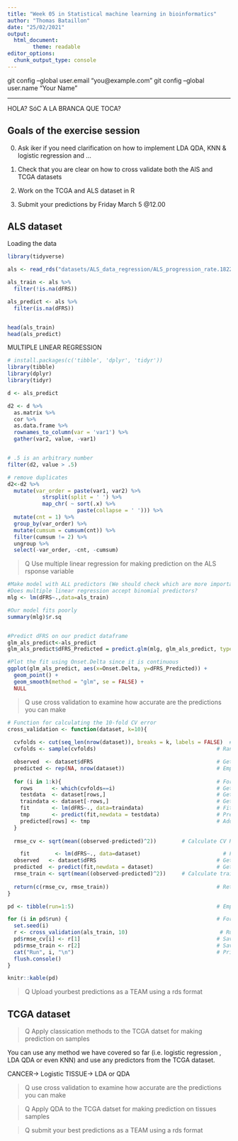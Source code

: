 ---
title: "Week 05 in Statistical machine learning in bioinformatics"
author: "Thomas Bataillon"
date: "25/02/2021"
output:
  html_document:
        theme: readable
editor_options: 
  chunk_output_type: console
---

  git config --global user.email "you@example.com"
  git config --global user.name "Your Name"

---

HOLA? SóC A LA BRANCA QUE TOCA?



## Goals of the exercise session

0. Ask iker if you need clarification on how to implement LDA QDA, KNN & logistic regression and ...

1. Check that you are clear on how to cross validate both the AlS and TCGA datasets

2. Work on the TCGA and ALS dataset in R

3. Submit your predictions by Friday March 5 @12.00

## ALS dataset 

Loading the data
```{r}
library(tidyverse)

als <- read_rds("datasets/ALS_data_regression/ALS_progression_rate.1822x370.rds")

als_train <- als %>% 
  filter(!is.na(dFRS))

als_predict <- als %>% 
  filter(is.na(dFRS))


head(als_train)
head(als_predict)
```

MULTIPLE LINEAR REGRESSION


```{r}
# install.packages(c('tibble', 'dplyr', 'tidyr'))
library(tibble)
library(dplyr)
library(tidyr)

d <- als_predict

d2 <- d %>% 
  as.matrix %>%
  cor %>%
  as.data.frame %>%
  rownames_to_column(var = 'var1') %>%
  gather(var2, value, -var1)


# .5 is an arbitrary number
filter(d2, value > .5)

# remove duplicates
d2<-d2 %>%
  mutate(var_order = paste(var1, var2) %>%
           strsplit(split = ' ') %>%
           map_chr( ~ sort(.x) %>% 
                      paste(collapse = ' '))) %>%
  mutate(cnt = 1) %>%
  group_by(var_order) %>%
  mutate(cumsum = cumsum(cnt)) %>%
  filter(cumsum != 2) %>%
  ungroup %>%
  select(-var_order, -cnt, -cumsum)
```


















>Q Use multiple linear regression for making prediction on the ALS rsponse variable 

```{r}

#Make model with ALL predictors (We should check which are more important)
#Does multiple linear regression accept binomial predictors?
mlg <- lm(dFRS~.,data=als_train)

#Our model fits poorly
summary(mlg)$r.sq


#Predict dFRS on our predict dataframe
glm_als_predict<-als_predict
glm_als_predict$dFRS_Predicted = predict.glm(mlg, glm_als_predict, type = "response")

#Plot the fit using Onset.Delta since it is continuous 
ggplot(glm_als_predict, aes(x=Onset.Delta, y=dFRS_Predicted)) +
  geom_point() +
  geom_smooth(method = "glm", se = FALSE) + 
  NULL
```



>Q use cross validation to examine how accurate are the predictions you can make

```{r}
# Function for calculating the 10-fold CV error
cross_validation <- function(dataset, k=10){
  
  cvfolds <- cut(seq_len(nrow(dataset)), breaks = k, labels = FALSE)  # Generate breaks
  cvfolds <- sample(cvfolds)                                      # Randomize breaks

  observed  <- dataset$dFRS                                       # Get observed values
  predicted <- rep(NA, nrow(dataset))                             # Empty vector for predicted values
  
  for (i in 1:k){                                                 # For each fold
    rows      <- which(cvfolds==i)                                # Get values belonging to that fold
    testdata  <- dataset[rows,]                                   # Get test values
    traindata <- dataset[-rows,]                                  # Get training values
    fit       <- lm(dFRS~., data=traindata)                       # Fit the model with training data
    tmp       <- predict(fit,newdata = testdata)                  # Predict on test data
    predicted[rows] <- tmp                                        # Add predictions to vector
  }
  
  rmse_cv <- sqrt(mean((observed-predicted)^2))        # Calculate CV RMSE

    fit        <- lm(dFRS~., data=dataset)                          # Fit the model with all the dataset
  observed   <- dataset$dFRS                                      # Get observed values
  predicted  <- predict(fit,newdata = dataset)                    # Get predicted values
  rmse_train <- sqrt(mean((observed-predicted)^2))     # Calculate training RMSE
  
  return(c(rmse_cv, rmse_train))                                  # Return CV and training RMSEs
}

pd <- tibble(run=1:5)                                             # Empty tibble for five different runs

for (i in pd$run) {                                               # For each of the runs
  set.seed(i)
  r <- cross_validation(als_train, 10)                             # Run the CV analysis
  pd$rmse_cv[i] <- r[1]                                           # Save the CV RMSE
  pd$rmse_train <- r[2]                                           # Save the training RMSE
  cat("Run", i, "\n")                                             # Print status
  flush.console()
}

knitr::kable(pd)
```


>Q Upload yourbest predictions as a TEAM using a rds format 



## TCGA dataset

>Q Apply classication methods to the TCGA datset for making prediction on  samples

You can use any method we have covered so far (i.e. logistic regression , LDA QDA or even KNN) and use any predictors from the TCGA dataset.


CANCER-> Logistic
TISSUE-> LDA or QDA

>Q use cross validation to examine how accurate are the predictions you can make 

>Q Apply QDA to the TCGA datset for making prediction on tissues samples

>Q submit your  best predictions as a TEAM using a rds format 
